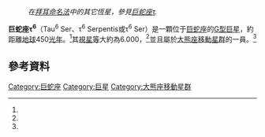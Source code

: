 :''在[[拜耳命名法|拜耳命名法]]中的其它恆星，參見[[巨蛇座τ|巨蛇座τ]].''
{{Starbox begin
| name = [[拜耳命名法|巨蛇座τ<sup>6</sup>]]}}
{{Starbox observe
| epoch = [[J2000.0|J2000.0]]
| equinox = [[J2000.0|J2000.0]] ([[國際天球參考系統|ICRS]])
| constell = [[巨蛇座|巨蛇座]]
| ra = {{RA|15|40|59.1008}}<ref name=sb0>{{SIMBAD link|tau6+ser|* 19 Ser -- Star}}, database entry, [[SIMBAD|SIMBAD]].  Accessed on line September 19, 2008.</ref>
| dec = {{DEC|+16|01|28.517}}<ref name=sb0 />
| appmag_v=6.000<ref name=sb0 />
}}
{{Starbox character
| class = G8III<ref name=sb0 />
| u-b = +0.61<ref name=bsc1>[http://webviz.u-strasbg.fr/viz-bin/VizieR-5?-out.add=.&-source=V/50/catalog&recno=5840 HR 5840], database entry, The Bright Star Catalogue,  5th Revised Ed. (Preliminary Version), D. Hoffleit and W. H. Warren, Jr., [[Centre_de_Données_astronomiques_de_Strasbourg|CDS]] ID [http://vizier.u-strasbg.fr/viz-bin/Cat?V/50 V/50].  Accessed on line September 19, 2008.</ref>
| b-v = +0.90<ref name=bsc1 />
| r-i = +0.46<ref name=bsc1 />
}}
{{Starbox astrometry
| radial_v = 3.4 ± 0.9<ref name=sb0 />
| prop_mo_ra = 22.16<ref name=sb0 />
| prop_mo_dec = −16.80<ref name=sb0 />
| parallax = 7.24
| p_error = 0.79
| parallax_footnote = <ref name=sb0 />
| absmag_v=  0.3<ref>From apparent magnitude and parallax.</ref>
}}
{{Starbox detail
| radius = 11<ref name=cadars2>[http://webviz.u-strasbg.fr/viz-bin/VizieR-5?-out.add=.&-source=II/224/cadars.dat&recno=6822 HD 140027], database entry, Catalog of Apparent Diameters and Absolute Radii of Stars (CADARS), 3rd edition, L. E. Pasinetti-Fracassini, L. Pastori, S. Covino, and A. Pozzi, [[Centre_de_Données_astronomiques_de_Strasbourg|CDS]] ID [http://vizier.u-strasbg.fr/viz-bin/Cat?II/224 II/224].  Accessed on line September 19, 2008.</ref>
}}
{{Starbox catalog
| names=τ<sup>6</sup> Ser, Tau<sup>6</sup> Serpentis, Tau<sup>6</sup> Ser, [[Flamsteed_designation|19 Serpentis]], 19 Ser, [[Durchmusterung|BD]]+16 2816, [[Boss_General_Catalogue|GC]] 21089, [[Henry_Draper_Catalogue|HD]] 140027, [[Hipparcos_Catalogue|HIP]] 76810, [[Bright_Star_Catalogue|HR]] 5840, [[PPM_Star_Catalogue|PPM]] 131601, [[Smithsonian_Astrophysical_Observatory_Star_Catalog|SAO]] 101678.<ref name=sb0 />}}
{{Starbox reference
| Simbad=tau6+ser}}
{{Starbox end}}

'''巨蛇座τ<sup>6</sup>'''（Tau<sup>6</sup> Ser、τ<sup>6</sup> Serpentis或τ<sup>6</sup> Ser）是一顆位于[[巨蛇座|巨蛇座]]的[[恆星分類|G型]][[巨星|巨星]]，約距離[[地球|地球]]450[[光年|光年]]。<ref name=sb0 />其[[視星等|視星等]]大約為6.000，<ref name=sb0 />並且屬於[[大熊座移動星群|大熊座移動星群]]的一員。<ref name=bsc1 />
==參考資料==
{{reflist}}

[[Category:巨蛇座|Category:巨蛇座]]
[[Category:巨星|Category:巨星]]
[[Category:大熊座移動星群|Category:大熊座移動星群]]